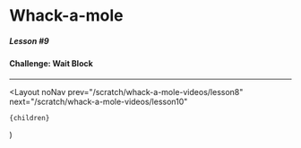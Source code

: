 
# Whack-a-mole

##### Lesson #9

#### Challenge: Wait Block

---

<YouTubeEmbed videoId="TWcGH9U8KB8" />

  <Layout
    noNav
    prev="/scratch/whack-a-mole-videos/lesson8"
    next="/scratch/whack-a-mole-videos/lesson10"
  >
    {children}
  </Layout>
)

